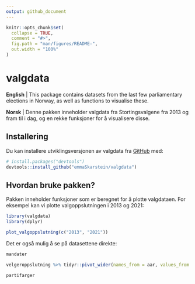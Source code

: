 ```yaml
---
output: github_document
---
```


<!-- README.md is generated from README.Rmd. Please edit that file -->
<!-- Use `devtools::build_readme()` to build README.md -->

```r
knitr::opts_chunk$set(
  collapse = TRUE,
  comment = "#>",
  fig.path = "man/figures/README-",
  out.width = "100%"
)
```

# valgdata

<!-- badges: start -->
<!-- badges: end -->
**English** | This package contains datasets from the last few parliamentary elections in Norway, as well as functions to visualise these. 

**Norsk** | Denne pakken inneholder valgdata fra Stortingsvalgene fra 2013 og fram til i dag, og en rekke funksjoner for å visualisere disse.

## Installering

Du kan installere utviklingsversjonen av valgdata fra [GitHub](https://github.com/) med:

``` r
# install.packages("devtools")
devtools::install_github("emmaSkarstein/valgdata")
```

## Hvordan bruke pakken?

Pakken inneholder funksjoner som er beregnet for å plotte valgdataen. For eksempel kan vi plotte valgoppslutningen i 2013 og 2021:

```r
library(valgdata)
library(dplyr)

plot_valgoppslutning(c("2013", "2021"))
```

Det er også mulig å se på datasettene direkte:

```r
mandater
```

```r
velgeroppslutning %>% tidyr::pivot_wider(names_from = aar, values_from = prosent)
```

```r
partifarger
```






